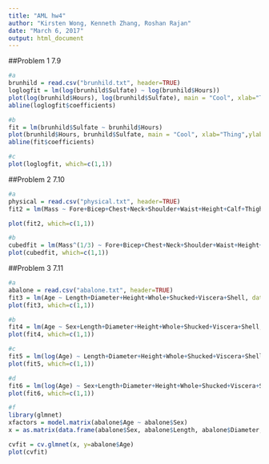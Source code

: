 ```yaml
---
title: "AML hw4"
author: "Kirsten Wong, Kenneth Zhang, Roshan Rajan"
date: "March 6, 2017"
output: html_document
---
```


##Problem 1 7.9
```r
#a
brunhild = read.csv("brunhild.txt", header=TRUE)
loglogfit = lm(log(brunhild$Sulfate) ~ log(brunhild$Hours))
plot(log(brunhild$Hours), log(brunhild$Sulfate), main = "Cool", xlab="Thing",ylab="Some")
abline(loglogfit$coefficients)

#b
fit = lm(brunhild$Sulfate ~ brunhild$Hours)
plot(brunhild$Hours, brunhild$Sulfate, main = "Cool", xlab="Thing",ylab="Some")
abline(fit$coefficients)

#c
plot(loglogfit, which=c(1,1))

```

##Problem 2 7.10
```r
#a
physical = read.csv("physical.txt", header=TRUE)
fit2 = lm(Mass ~ Fore+Bicep+Chest+Neck+Shoulder+Waist+Height+Calf+Thigh+Head, data=physical)

plot(fit2, which=c(1,1))

#b
cubedfit = lm(Mass^(1/3) ~ Fore+Bicep+Chest+Neck+Shoulder+Waist+Height+Calf+Thigh+Head, data=physical)
plot(cubedfit, which=c(1,1))


```

##Problem 3 7.11
```r
#a
abalone = read.csv("abalone.txt", header=TRUE)
fit3 = lm(Age ~ Length+Diameter+Height+Whole+Shucked+Viscera+Shell, data=abalone)
plot(fit3, which=c(1,1))

#b
fit4 = lm(Age ~ Sex+Length+Diameter+Height+Whole+Shucked+Viscera+Shell, data=abalone)
plot(fit4, which=c(1,1))

#c
fit5 = lm(log(Age) ~ Length+Diameter+Height+Whole+Shucked+Viscera+Shell, data=abalone)
plot(fit5, which=c(1,1))

#d
fit6 = lm(log(Age) ~ Sex+Length+Diameter+Height+Whole+Shucked+Viscera+Shell, data=abalone)
plot(fit6, which=c(1,1))

#f
library(glmnet)
xfactors = model.matrix(abalone$Age ~ abalone$Sex)
x = as.matrix(data.frame(abalone$Sex, abalone$Length, abalone$Diameter, abalone$Height, abalone$Whole, abalone$Shucked, abalone$Viscera, abalone$Shell, xfactors))

cvfit = cv.glmnet(x, y=abalone$Age)
plot(cvfit)
```